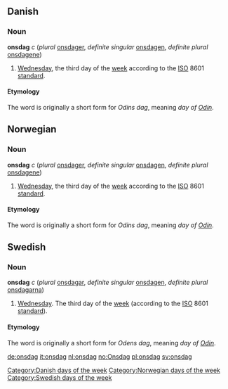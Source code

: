 ==Danish==
===Noun===
[[Category:Danish days of the week]]
'''onsdag''' ''c'' (''plural'' [[onsdager]], ''definite singular'' [[onsdagen]], ''definite plural'' [[onsdagene]])
#[[Wednesday]], the third day of the [[week]] according to the [[ISO]] 8601 [[standard]].
====Etymology====
The word is originally a short form for ''Odins dag'', meaning ''day of [[w:Odin|Odin]]''. 

==Norwegian==
===Noun===
[[Category:Norwegian days of the week]]
'''onsdag''' ''c'' (''plural'' [[onsdager]], ''definite singular'' [[onsdagen]], ''definite plural'' [[onsdagene]])
#[[Wednesday]], the third day of the [[week]] according to the [[ISO]] 8601 [[standard]].
====Etymology====
The word is originally a short form for ''Odins dag'', meaning ''day of [[w:Odin|Odin]]''. 

==Swedish==
===Noun===
[[Category:Swedish days of the week]]
'''onsdag''' ''c'' (''plural'' [[onsdagar]], ''definite singular'' [[onsdagen]], ''definite plural'' [[onsdagarna]])

# [[Wednesday]]. The third day of the [[week]] (according to the [[ISO]] 8601 [[standard]]).

====Etymology====
The word is originally a short form for ''Odens dag'', meaning ''day of [[w:Odin|Odin]]''.

[[de:onsdag]]
[[it:onsdag]]
[[nl:onsdag]]
[[no:Onsdag]]
[[pl:onsdag]]
[[sv:onsdag]]